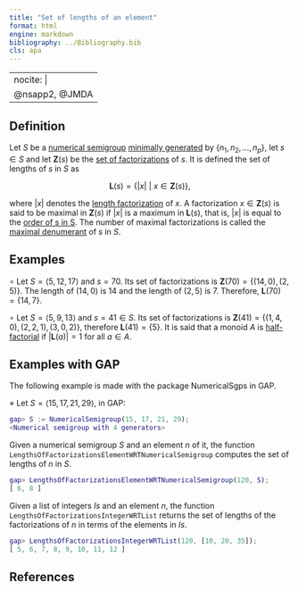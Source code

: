 ```yaml
---
title: "Set of lengths of an element"
format: html
engine: markdown
bibliography: ../Bibliography.bib
cls: apa
---
```


---
nocite: |
  @nsapp2, @JMDA
---

## Definition

Let $S$ be a [numerical semigroup](../Basic-concepts/Numerical-semigroup.qmd) [minimally generated](../Basic-concepts/Minimal-set-of-generators.qmd) by $\{n_1, n_2, \ldots, n_p\}$, let $s \in S$ and let $\mathbf{Z}(s)$ be the [set of factorizations](../Presentations-NS/Set-of-factorizations.qmd) of $s$. It is defined the set of lengths of $s$ in $S$ as

$$
\mathbf{L}(s) = \{|x| ~ | ~ x \in \mathbf{Z}(s)\},
$$

where $|x|$ denotes the [length factorization](Length-factorization.qmd) of $x$. A factorization $x \in \mathbf{Z}(s)$ is said to be maximal in $\mathbf{Z}(s)$ if $|x|$ is a maximum in $\mathbf{L}(s)$, that is, $|x|$ is equal to the [order of s in S](Order-of-an-element.qmd). The number of maximal factorizations is called the [maximal denumerant](Maximal-denumerant-of-an-element.qmd) of $s$ in $S$.

## Examples

$\circ$ Let $S = \langle 5, 12, 17 \rangle$ and $s = 70$. Its set of factorizations is $\mathbf{Z}(70) = \{(14, 0), (2,5)\}$. The length of $(14,0)$ is $14$ and the length of $(2,5)$ is $7$. Therefore, $\mathbf{L}(70) = \{14, 7\}$.

$\circ$ Let $S = \langle 5, 9, 13 \rangle$ and $s = 41 \in S$. Its set of factorizations is $\mathbf{Z}(41) = \{(1,4,0), (2,2,1), (3,0,2)\}$, therefore $\mathbf{L}(41) = \{5\}$. It is said that a monoid $A$ is [half-factorial](Half-factorial-monoid.qmd) if $|\mathbf{L}(a)| = 1$ for all $a \in A$.

## Examples with GAP

The following example is made with the package NumericalSgps in GAP.

$\diamond$ Let $S = \langle 15, 17, 21, 29 \rangle$, in GAP:

``` gap
gap> S := NumericalSemigroup(15, 17, 21, 29);
<Numerical semigroup with 4 generators>
```

Given a numerical semigroup $S$ and an element $n$ of it, the function `LengthsOfFactorizationsElementWRTNumericalSemigroup` computes the set of lengths of $n$ in $S$.

``` gap
gap> LengthsOfFactorizationsElementWRTNumericalSemigroup(120, S);
[ 6, 8 ]
```

Given a list of integers $Is$ and an element $n$, the function `LengthsOfFactorizationsIntegerWRTList` returns the set of lengths of the factorizations of $n$ in terms of the elements in $Is$.

``` gap
gap> LengthsOfFactorizationsIntegerWRTList(120, [10, 20, 35]);
[ 5, 6, 7, 8, 9, 10, 11, 12 ]
```

## References

::: {#refs}

:::
